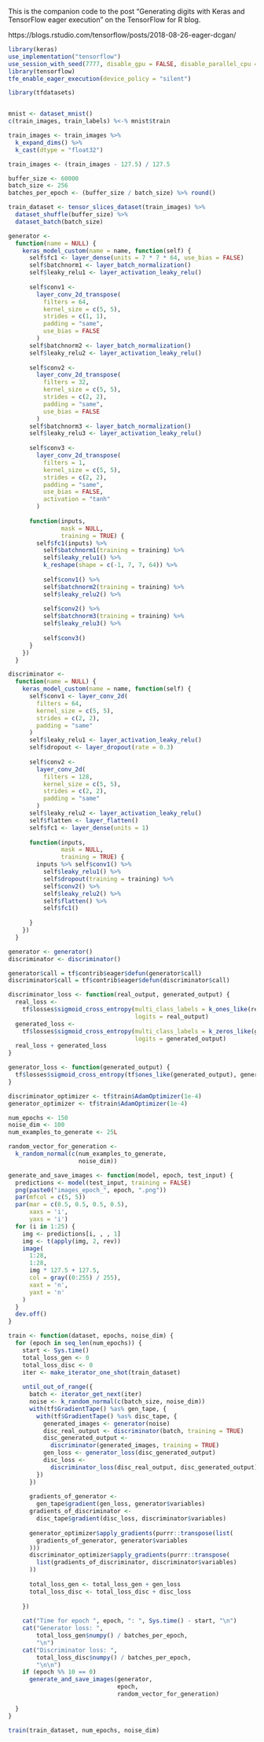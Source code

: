 This is the companion code to the post
"Generating digits with Keras and TensorFlow eager execution"
on the TensorFlow for R blog.

https://blogs.rstudio.com/tensorflow/posts/2018-08-26-eager-dcgan/

```r
library(keras)
use_implementation("tensorflow")
use_session_with_seed(7777, disable_gpu = FALSE, disable_parallel_cpu = FALSE)
library(tensorflow)
tfe_enable_eager_execution(device_policy = "silent")

library(tfdatasets)


mnist <- dataset_mnist()
c(train_images, train_labels) %<-% mnist$train

train_images <- train_images %>%
  k_expand_dims() %>%
  k_cast(dtype = "float32")

train_images <- (train_images - 127.5) / 127.5

buffer_size <- 60000
batch_size <- 256
batches_per_epoch <- (buffer_size / batch_size) %>% round()

train_dataset <- tensor_slices_dataset(train_images) %>%
  dataset_shuffle(buffer_size) %>%
  dataset_batch(batch_size)

generator <-
  function(name = NULL) {
    keras_model_custom(name = name, function(self) {
      self$fc1 <- layer_dense(units = 7 * 7 * 64, use_bias = FALSE)
      self$batchnorm1 <- layer_batch_normalization()
      self$leaky_relu1 <- layer_activation_leaky_relu()
      
      self$conv1 <-
        layer_conv_2d_transpose(
          filters = 64,
          kernel_size = c(5, 5),
          strides = c(1, 1),
          padding = "same",
          use_bias = FALSE
        )
      self$batchnorm2 <- layer_batch_normalization()
      self$leaky_relu2 <- layer_activation_leaky_relu()
      
      self$conv2 <-
        layer_conv_2d_transpose(
          filters = 32,
          kernel_size = c(5, 5),
          strides = c(2, 2),
          padding = "same",
          use_bias = FALSE
        )
      self$batchnorm3 <- layer_batch_normalization()
      self$leaky_relu3 <- layer_activation_leaky_relu()
      
      self$conv3 <-
        layer_conv_2d_transpose(
          filters = 1,
          kernel_size = c(5, 5),
          strides = c(2, 2),
          padding = "same",
          use_bias = FALSE,
          activation = "tanh"
        )
      
      function(inputs,
               mask = NULL,
               training = TRUE) {
        self$fc1(inputs) %>%
          self$batchnorm1(training = training) %>%
          self$leaky_relu1() %>%
          k_reshape(shape = c(-1, 7, 7, 64)) %>%
          
          self$conv1() %>%
          self$batchnorm2(training = training) %>%
          self$leaky_relu2() %>%
          
          self$conv2() %>%
          self$batchnorm3(training = training) %>%
          self$leaky_relu3() %>%
          
          self$conv3()
      }
    })
  }

discriminator <-
  function(name = NULL) {
    keras_model_custom(name = name, function(self) {
      self$conv1 <- layer_conv_2d(
        filters = 64,
        kernel_size = c(5, 5),
        strides = c(2, 2),
        padding = "same"
      )
      self$leaky_relu1 <- layer_activation_leaky_relu()
      self$dropout <- layer_dropout(rate = 0.3)
      
      self$conv2 <-
        layer_conv_2d(
          filters = 128,
          kernel_size = c(5, 5),
          strides = c(2, 2),
          padding = "same"
        )
      self$leaky_relu2 <- layer_activation_leaky_relu()
      self$flatten <- layer_flatten()
      self$fc1 <- layer_dense(units = 1)
      
      function(inputs,
               mask = NULL,
               training = TRUE) {
        inputs %>% self$conv1() %>%
          self$leaky_relu1() %>%
          self$dropout(training = training) %>%
          self$conv2() %>%
          self$leaky_relu2() %>%
          self$flatten() %>%
          self$fc1()
        
      }
    })
  }

generator <- generator()
discriminator <- discriminator()

generator$call = tf$contrib$eager$defun(generator$call)
discriminator$call = tf$contrib$eager$defun(discriminator$call)

discriminator_loss <- function(real_output, generated_output) {
  real_loss <-
    tf$losses$sigmoid_cross_entropy(multi_class_labels = k_ones_like(real_output),
                                    logits = real_output)
  generated_loss <-
    tf$losses$sigmoid_cross_entropy(multi_class_labels = k_zeros_like(generated_output),
                                    logits = generated_output)
  real_loss + generated_loss
}

generator_loss <- function(generated_output) {
  tf$losses$sigmoid_cross_entropy(tf$ones_like(generated_output), generated_output)
}

discriminator_optimizer <- tf$train$AdamOptimizer(1e-4)
generator_optimizer <- tf$train$AdamOptimizer(1e-4)

num_epochs <- 150
noise_dim <- 100
num_examples_to_generate <- 25L

random_vector_for_generation <-
  k_random_normal(c(num_examples_to_generate,
                    noise_dim))

generate_and_save_images <- function(model, epoch, test_input) {
  predictions <- model(test_input, training = FALSE)
  png(paste0("images_epoch_", epoch, ".png"))
  par(mfcol = c(5, 5))
  par(mar = c(0.5, 0.5, 0.5, 0.5),
      xaxs = 'i',
      yaxs = 'i')
  for (i in 1:25) {
    img <- predictions[i, , , 1]
    img <- t(apply(img, 2, rev))
    image(
      1:28,
      1:28,
      img * 127.5 + 127.5,
      col = gray((0:255) / 255),
      xaxt = 'n',
      yaxt = 'n'
    )
  }
  dev.off()
}

train <- function(dataset, epochs, noise_dim) {
  for (epoch in seq_len(num_epochs)) {
    start <- Sys.time()
    total_loss_gen <- 0
    total_loss_disc <- 0
    iter <- make_iterator_one_shot(train_dataset)
    
    until_out_of_range({
      batch <- iterator_get_next(iter)
      noise <- k_random_normal(c(batch_size, noise_dim))
      with(tf$GradientTape() %as% gen_tape, {
        with(tf$GradientTape() %as% disc_tape, {
          generated_images <- generator(noise)
          disc_real_output <- discriminator(batch, training = TRUE)
          disc_generated_output <-
            discriminator(generated_images, training = TRUE)
          gen_loss <- generator_loss(disc_generated_output)
          disc_loss <-
            discriminator_loss(disc_real_output, disc_generated_output)
        })
      })
      
      gradients_of_generator <-
        gen_tape$gradient(gen_loss, generator$variables)
      gradients_of_discriminator <-
        disc_tape$gradient(disc_loss, discriminator$variables)
      
      generator_optimizer$apply_gradients(purrr::transpose(list(
        gradients_of_generator, generator$variables
      )))
      discriminator_optimizer$apply_gradients(purrr::transpose(
        list(gradients_of_discriminator, discriminator$variables)
      ))
      
      total_loss_gen <- total_loss_gen + gen_loss
      total_loss_disc <- total_loss_disc + disc_loss
      
    })
    
    cat("Time for epoch ", epoch, ": ", Sys.time() - start, "\n")
    cat("Generator loss: ",
        total_loss_gen$numpy() / batches_per_epoch,
        "\n")
    cat("Discriminator loss: ",
        total_loss_disc$numpy() / batches_per_epoch,
        "\n\n")
    if (epoch %% 10 == 0)
      generate_and_save_images(generator,
                               epoch,
                               random_vector_for_generation)
    
  }
}

train(train_dataset, num_epochs, noise_dim)
```

